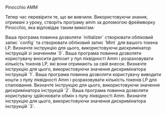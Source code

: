 
<ChallengeTitle>Pinocchio AMM</ChallengeTitle>

Тепер час перевірити те, що ви вивчили. Використовуючи знання, отримані з уроку, створіть програму amm за допомогою фреймворку Pinocchio, яка відповідає таким вимогам:

<RequirementList>
  <Requirement title="Завдання 1: Створення облікового запису `Config` ">
    Ваша програма повинна дозволяти `initializer` створювати обліковий запис `config` та створювати обліковий запис `Mint` для вашого токена LP. Визначте інструкцію для цього, використовуючи дискримінатор інструкцій зі значенням `0`.
  </Requirement>

  <Requirement title="Завдання 2: Внесення депозиту в Amm">
    Ваша програма повинна дозволяти користувачу вносити депозит у пул ліквідності Amm і розраховувати кількість токенів LP, які вони отримають за свій внесок. Визначте інструкцію для цього, використовуючи значення дискримінатора інструкцій `1`.
  </Requirement>

  <Requirement title="Завдання 3: Виведення коштів з Amm">
    Ваша програма повинна дозволяти користувачу виводити кошти з пулу ліквідності Amm і розраховувати кількість токенів LP для спалювання. Визначте інструкцію для цього, використовуючи значення дискримінатора інструкцій `2`.
  </Requirement>

  <Requirement title="Завдання 4: Обмін в Amm">
    Ваша програма повинна дозволяти користувачу здійснювати обмін з пулу ліквідності Amm. Визначте інструкцію для цього, використовуючи значення дискримінатора інструкцій `3`.
  </Requirement>
</RequirementList>
